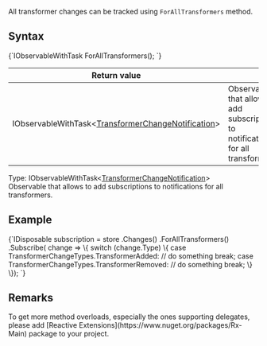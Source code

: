 
All transformer changes can be tracked using `ForAllTransformers` method.

## Syntax

<TabItem value="transformer_changes_1" label="transformer_changes_1">
<CodeBlock language="csharp">
{`IObservableWithTask<TransformerChangeNotification>
	ForAllTransformers();
`}
</CodeBlock>
</TabItem>

| Return value | |
| ------------- | ----- |
| IObservableWithTask&lt;[TransformerChangeNotification](../../glossary/transformer-change-notification.mdx)&gt; | Observable that allows to add subscriptions to notifications for all transformers. |

Type: IObservableWithTask&lt;[TransformerChangeNotification](../../glossary/transformer-change-notification.mdx)&gt;   
Observable that allows to add subscriptions to notifications for all transformers.

## Example

<TabItem value="transformer_changes_2" label="transformer_changes_2">
<CodeBlock language="csharp">
{`IDisposable subscription = store
	.Changes()
	.ForAllTransformers()
	.Subscribe(
		change =>
		\{
			switch (change.Type)
			\{
				case TransformerChangeTypes.TransformerAdded:
					// do something
					break;
				case TransformerChangeTypes.TransformerRemoved:
					// do something
					break;
			\}
		\});
`}
</CodeBlock>
</TabItem>

## Remarks

<Admonition type="info" title="">
To get more method overloads, especially the ones supporting delegates, please add [Reactive Extensions](https://www.nuget.org/packages/Rx-Main) package to your project.
</Admonition>


